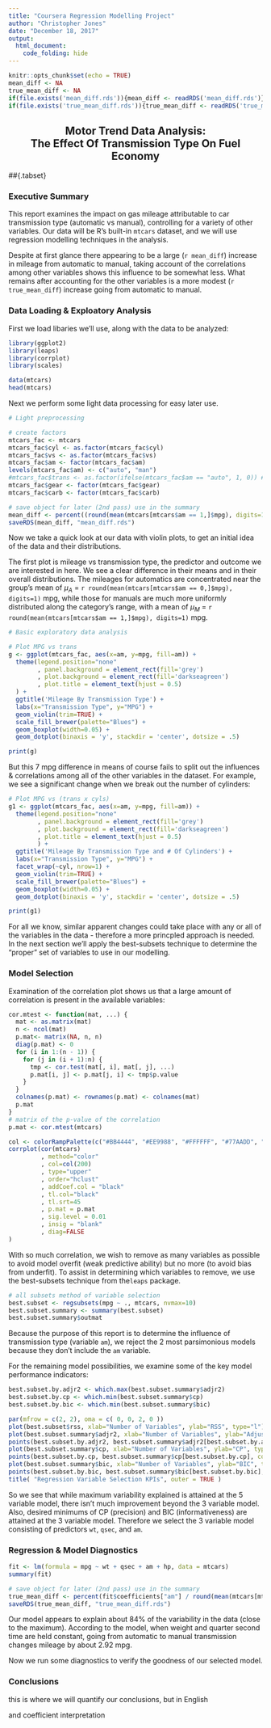 ```yaml
---
title: "Coursera Regression Modelling Project"
author: "Christopher Jones"
date: "December 18, 2017"
output:
  html_document:
    code_folding: hide
---
```


```r
knitr::opts_chunk$set(echo = TRUE)
mean_diff <- NA
true_mean_diff <- NA
if(file.exists('mean_diff.rds')){mean_diff <- readRDS('mean_diff.rds')}
if(file.exists('true_mean_diff.rds')){true_mean_diff <- readRDS('true_mean_diff.rds')}
```

<center> <h2>Motor Trend Data Analysis:<br/>The Effect Of Transmission Type On Fuel Economy</h2> </center>

##{.tabset}


### Executive Summary

This report examines the impact on gas mileage attributable to car transmission type (automatic vs manual), controlling for a variety of other variables. Our data will be R's built-in `mtcars` dataset, and we will use regression modelling techniques in the analysis.

Despite at first glance there appearing to be a large (`r mean_diff`) increase in mileage from automatic to manual, taking account of the correlations among other variables shows this influence to be somewhat less. What remains after accounting for the other variables is a more modest (`r true_mean_diff`) increase going from automatic to manual.


### Data Loading & Exploatory Analysis

First we load libaries we'll use, along with the data to be analyzed:

```r
library(ggplot2)
library(leaps)
library(corrplot)
library(scales)

data(mtcars)
head(mtcars)
```

Next we perform some light data processing for easy later use.

```r
# Light preprocessing

# create factors
mtcars_fac <- mtcars
mtcars_fac$cyl <- as.factor(mtcars_fac$cyl)
mtcars_fac$vs <- as.factor(mtcars_fac$vs)
mtcars_fac$am <- factor(mtcars_fac$am)
levels(mtcars_fac$am) <- c("auto", "man")
#mtcars_fac$trans <- as.factor(ifelse(mtcars_fac$am == "auto", 1, 0)) # auto=1, manual = 0
mtcars_fac$gear <- factor(mtcars_fac$gear)
mtcars_fac$carb <- factor(mtcars_fac$carb)

# save object for later (2nd pass) use in the summary
mean_diff <- percent((round(mean(mtcars[mtcars$am == 1,]$mpg), digits=1) - round(mean(mtcars[mtcars$am == 0,]$mpg), digits=1)) / round(mean(mtcars[mtcars$am == 0,]$mpg), digits=1))
saveRDS(mean_diff, "mean_diff.rds")
```

Now we take a quick look at our data with violin plots, to get an initial idea of the data and their distributions.

The first plot is mileage vs transmission type, the predictor and outcome we are interested in here. We see a clear difference in their means and in their overall distributions. The mileages for automatics are concentrated near the group's mean of $\mu_A$ = `r round(mean(mtcars[mtcars$am == 0,]$mpg), digits=1)` mpg, while those for manuals are much more uniformly distributed along the category's range, with a mean of $\mu_M$ = `r round(mean(mtcars[mtcars$am == 1,]$mpg), digits=1)` mpg.

```r
# Basic exploratory data analysis

# Plot MPG vs trans
g <- ggplot(mtcars_fac, aes(x=am, y=mpg, fill=am)) + 
  theme(legend.position="none"
        , panel.background = element_rect(fill='grey')
        , plot.background = element_rect(fill='darkseagreen')
        , plot.title = element_text(hjust = 0.5)
  ) +
  ggtitle('Mileage By Transmission Type') +
  labs(x="Transmission Type", y="MPG") +
  geom_violin(trim=TRUE) +
  scale_fill_brewer(palette="Blues") + 
  geom_boxplot(width=0.05) + 
  geom_dotplot(binaxis = 'y', stackdir = 'center', dotsize = .5)

print(g)
```

But this 7 mpg difference in means of course fails to split out the influences & correlations among all of the other variables in the dataset. For example, we see a significant change when we break out the number of cylinders:

```r
# Plot MPG vs (trans x cyls)
g1 <- ggplot(mtcars_fac, aes(x=am, y=mpg, fill=am)) + 
  theme(legend.position="none"
        , panel.background = element_rect(fill='grey')
        , plot.background = element_rect(fill='darkseagreen')
        , plot.title = element_text(hjust = 0.5)
        ) +
  ggtitle('Mileage By Transmission Type and # Of Cylinders') +
  labs(x="Transmission Type", y="MPG") +
  facet_wrap(~cyl, nrow=1) +
  geom_violin(trim=TRUE) +
  scale_fill_brewer(palette="Blues") + 
  geom_boxplot(width=0.05) + 
  geom_dotplot(binaxis = 'y', stackdir = 'center', dotsize = .5)

print(g1)
```

For all we know, similar apparent changes could take place with any or all of the variables in the data - therefore a more princpled approach is needed. In the next section we'll apply the best-subsets technique to determine the "proper" set of variables to use in our modelling.


### Model Selection

Examination of the correlation plot shows us that a large amount of correlation is present in the available variables:

```r
cor.mtest <- function(mat, ...) {
  mat <- as.matrix(mat)
  n <- ncol(mat)
  p.mat<- matrix(NA, n, n)
  diag(p.mat) <- 0
  for (i in 1:(n - 1)) {
    for (j in (i + 1):n) {
      tmp <- cor.test(mat[, i], mat[, j], ...)
      p.mat[i, j] <- p.mat[j, i] <- tmp$p.value
    }
  }
  colnames(p.mat) <- rownames(p.mat) <- colnames(mat)
  p.mat
}
# matrix of the p-value of the correlation
p.mat <- cor.mtest(mtcars)

col <- colorRampPalette(c("#BB4444", "#EE9988", "#FFFFFF", "#77AADD", "#4477AA"))
corrplot(cor(mtcars)
         , method="color"
         , col=col(200)  
         , type="upper"
         , order="hclust" 
         , addCoef.col = "black"
         , tl.col="black"
         , tl.srt=45
         , p.mat = p.mat
         , sig.level = 0.01
         , insig = "blank" 
         , diag=FALSE 
)
```

With so much correlation, we wish to remove as many variables as possible to avoid model overfit (weak predictive ability) but no more (to avoid bias from underfit). To assist in determining which variables to remove, we use the best-subsets technique from the`leaps` package.

```r
# all subsets method of variable selection
best.subset <- regsubsets(mpg ~ ., mtcars, nvmax=10)
best.subset.summary <- summary(best.subset)
best.subset.summary$outmat
```

Because the purpose of this report is to determine the influence of transmission type (variable `am`), we reject the 2 most parsimonious models because they don't include the `am` variable.

For the remaining model possibilities, we examine some of the key model performance indicators:

```r
best.subset.by.adjr2 <- which.max(best.subset.summary$adjr2)
best.subset.by.cp <- which.min(best.subset.summary$cp)
best.subset.by.bic <- which.min(best.subset.summary$bic)

par(mfrow = c(2, 2), oma = c( 0, 0, 2, 0 ))
plot(best.subset$rss, xlab="Number of Variables", ylab="RSS", type="l")
plot(best.subset.summary$adjr2, xlab="Number of Variables", ylab="Adjusted RSq", type="l")
points(best.subset.by.adjr2, best.subset.summary$adjr2[best.subset.by.adjr2], col="red", cex =2, pch =20)
plot(best.subset.summary$cp, xlab="Number of Variables", ylab="CP", type="l")
points(best.subset.by.cp, best.subset.summary$cp[best.subset.by.cp], col="red", cex =2, pch =20)
plot(best.subset.summary$bic, xlab="Number of Variables", ylab="BIC", type="l")
points(best.subset.by.bic, best.subset.summary$bic[best.subset.by.bic], col="red", cex =2, pch =20)
title( "Regression Variable Selection KPIs", outer = TRUE )
```

So we see that while maximum variability explained is attained at the 5 variable model, there isn't much improvement beyond the 3 variable model. Also, desired minimums of CP (precision) and BIC (informativeness) are attained at the 3 variable model. Therefore we select the 3 variable model consisting of predictors `wt`, `qsec`, and `am`.


### Regression & Model Diagnostics

```r
fit <- lm(formula = mpg ~ wt + qsec + am + hp, data = mtcars)
summary(fit)

# save object for later (2nd pass) use in the summary
true_mean_diff <- percent(fit$coefficients["am"] / round(mean(mtcars[mtcars$am == 0,]$mpg), digits=1))
saveRDS(true_mean_diff, "true_mean_diff.rds")
```

Our model appears to explain about 84% of the variability in the data (close to the maximum). According to the model, when weight and quarter second time are held constant, going from automatic to manual transmission changes mileage by about 2.92 mpg.

Now we run some diagnostics to verify the goodness of our selected model.


### Conclusions

this is where we will quantify our conclusions, but in English

and coefficient interpretation